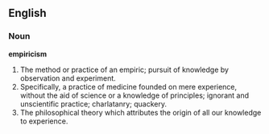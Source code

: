 ==English==

===Noun===

'''empiricism'''

#The method or practice of an empiric; pursuit of knowledge by observation and experiment.
#Specifically, a practice of medicine founded on mere experience, without the aid of science or a knowledge of principles; ignorant and unscientific practice; charlatanry; quackery.
#The philosophical theory which attributes the origin of all our knowledge to experience.